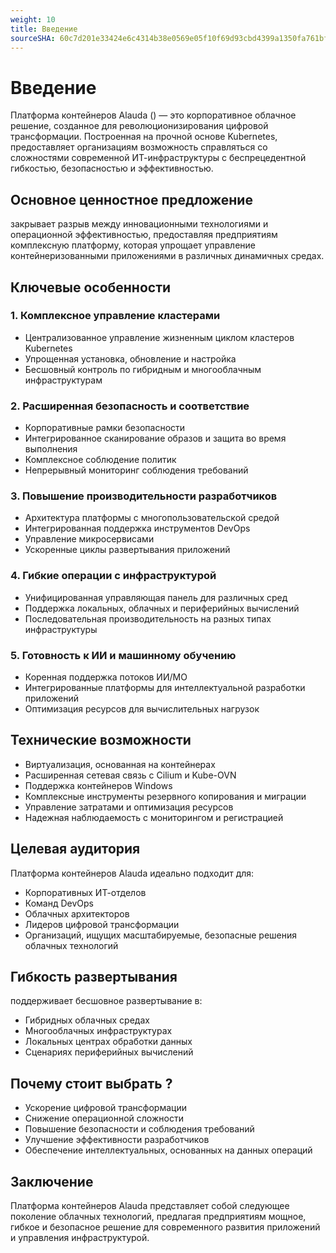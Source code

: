 ```yaml
---
weight: 10
title: Введение
sourceSHA: 60c7d201e33424e6c4314b38e0569e05f10f69d93cbd4399a1350fa761bf406b
---
```


# Введение

Платформа контейнеров Alauda (<Term name="productShort" />) — это корпоративное облачное решение, созданное для революционизирования цифровой трансформации. Построенная на прочной основе Kubernetes, <Term name="productShort" /> предоставляет организациям возможность справляться со сложностями современной ИТ-инфраструктуры с беспрецедентной гибкостью, безопасностью и эффективностью.

## Основное ценностное предложение

<Term name="productShort" /> закрывает разрыв между инновационными технологиями и операционной эффективностью, предоставляя предприятиям комплексную платформу, которая упрощает управление контейнеризованными приложениями в различных динамичных средах.

## Ключевые особенности

### 1. Комплексное управление кластерами

- Централизованное управление жизненным циклом кластеров Kubernetes
- Упрощенная установка, обновление и настройка
- Бесшовный контроль по гибридным и многооблачным инфраструктурам

### 2. Расширенная безопасность и соответствие

- Корпоративные рамки безопасности
- Интегрированное сканирование образов и защита во время выполнения
- Комплексное соблюдение политик
- Непрерывный мониторинг соблюдения требований

### 3. Повышение производительности разработчиков

- Архитектура платформы с многопользовательской средой
- Интегрированная поддержка инструментов DevOps
- Управление микросервисами
- Ускоренные циклы развертывания приложений

### 4. Гибкие операции с инфраструктурой

- Унифицированная управляющая панель для различных сред
- Поддержка локальных, облачных и периферийных вычислений
- Последовательная производительность на разных типах инфраструктуры

### 5. Готовность к ИИ и машинному обучению

- Коренная поддержка потоков ИИ/МО
- Интегрированные платформы для интеллектуальной разработки приложений
- Оптимизация ресурсов для вычислительных нагрузок

## Технические возможности

- Виртуализация, основанная на контейнерах
- Расширенная сетевая связь с Cilium и Kube-OVN
- Поддержка контейнеров Windows
- Комплексные инструменты резервного копирования и миграции
- Управление затратами и оптимизация ресурсов
- Надежная наблюдаемость с мониторингом и регистрацией

## Целевая аудитория

Платформа контейнеров Alauda идеально подходит для:

- Корпоративных ИТ-отделов
- Команд DevOps
- Облачных архитекторов
- Лидеров цифровой трансформации
- Организаций, ищущих масштабируемые, безопасные решения облачных технологий

## Гибкость развертывания

<Term name="productShort" /> поддерживает бесшовное развертывание в:

- Гибридных облачных средах
- Многооблачных инфраструктурах
- Локальных центрах обработки данных
- Сценариях периферийных вычислений

## Почему стоит выбрать <Term name="productShort" />?

- Ускорение цифровой трансформации
- Снижение операционной сложности
- Повышение безопасности и соблюдения требований
- Улучшение эффективности разработчиков
- Обеспечение интеллектуальных, основанных на данных операций

## Заключение

Платформа контейнеров Alauda представляет собой следующее поколение облачных технологий, предлагая предприятиям мощное, гибкое и безопасное решение для современного развития приложений и управления инфраструктурой.

